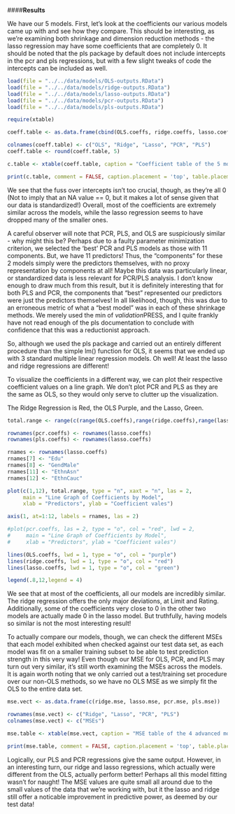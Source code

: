 
####**Results**

We have our 5 models. First, let's look at the coefficients our various models came up with and see how they compare. This should be interesting, as we're examining both shrinkage and dimension reduction methods - the lasso regression may have some coefficients that are completely 0. It should be noted that the pls package by default does not include intercepts in the pcr and pls regressions, but with a few slight tweaks of code the intercepts can be included as well. 

```{r include=FALSE, cache=FALSE}

load(file = "../../data/models/OLS-outputs.RData")
load(file = "../../data/models/ridge-outputs.RData")
load(file = "../../data/models/lasso-outputs.RData")
load(file = "../../data/models/pcr-outputs.RData")
load(file = "../../data/models/pls-outputs.RData")

require(xtable)

coeff.table <- as.data.frame(cbind(OLS.coeffs, ridge.coeffs, lasso.coeffs, pcr.coeffs, pls.coeffs))

colnames(coeff.table) <- c("OLS", "Ridge", "Lasso", "PCR", "PLS")
coeff.table <- round(coeff.table, 5)

c.table <- xtable(coeff.table, caption = "Coefficient table of the 5 models", digits = 5)

```

```{r results='asis', echo=FALSE, cache=FALSE}
print(c.table, comment = FALSE, caption.placement = 'top', table.placement = '!h')

```

We see that the fuss over intercepts isn't too crucial, though, as they're all 0 (Not to imply that an NA value == 0, but it makes a lot of sense given that our data is standardized!) Overall, most of the coefficients are extremely similar across the models, while the lasso regression seems to have dropped many of the smaller ones. 

A careful observer will note that PCR, PLS, and OLS are suspiciously similar - why might this be? Perhaps due to a faulty parameter minimization criterion, we selected the 'best' PCR and PLS models as those with 11 components. But, we have 11 predictors! Thus, the "components" for these 2 models simply were the predictors themselves, with no proxy representation by components at all! Maybe this data was particularly linear, or standardized data is less relevant for PCR/PLS analysis. I don't know enough to draw much from this result, but it is definitely interesting that for both PLS and PCR, the components that "best" represented our predictors were just the predictors themselves! In all likelihood, though, this was due to an erroneous metric of what a "best model" was in each of these shrinkage methods. We merely used the min of $validation$PRESS, and I quite frankly have not read enough of the pls documentation to conclude with confidence that this was a reductionist approach.

So, although we used the pls package and carried out an entirely different procedure than the simple lm() function for OLS, it seems that we ended up with 3 standard multiple linear regression models. Oh well! At least the lasso and ridge regressions are different!

To visualize the coefficients in a different way, we can plot their respective coefficient values on a line graph. We don't plot PCR and PLS as they are the same as OLS, so they would only serve to clutter up the visualization.

The Ridge Regression is Red, the OLS Purple, and the Lasso, Green.


```{r results = 'asis', echo = FALSE, cache = FALSE}

total.range <- range(c(range(OLS.coeffs),range(ridge.coeffs),range(lasso.coeffs),range(pcr.coeffs),range(pls.coeffs)))

rownames(pcr.coeffs) <- rownames(lasso.coeffs)
rownames(pls.coeffs) <- rownames(lasso.coeffs)

rnames <- rownames(lasso.coeffs)
rnames[7] <- "Edu"
rnames[8] <- "GendMale"
rnames[11] <- "EthnAsn"
rnames[12] <- "EthnCauc"

plot(c(1,12), total.range, type = "n", xaxt = "n", las = 2,      
     main = "Line Graph of Coefficients by Model", 
     xlab = "Predictors", ylab = "Coefficient vales")

axis(1, at=1:12, labels = rnames, las = 2)

#plot(pcr.coeffs, las = 2, type = "o", col = "red", lwd = 2,
#     main = "Line Graph of Coefficients by Model", 
#     xlab = "Predictors", ylab = "Coefficient vales")

lines(OLS.coeffs, lwd = 1, type = "o", col = "purple")
lines(ridge.coeffs, lwd = 1, type = "o", col = "red")
lines(lasso.coeffs, lwd = 1, type = "o", col = "green")

legend(.8,12,legend = 4)
```
  

We see that at most of the coefficients, all our models are incredibly similar. The ridge regression offers the only major deviations, at Limit and Rating. Additionally, some of the coefficients very close to 0 in the other two models are actually made 0 in the lasso model. But truthfully, having models so similar is not the most interesting result!


To actually compare our models, though, we can check the different MSEs that each model exhibited when checked against our test data set, as each model was fit on a smaller training subset to be able to test prediction strength in this very way! Even though our MSE for OLS, PCR, and PLS may turn out very similar, it's still worth examining the MSEs across the models. It is again worth noting that we only carried out a test/training set procedure over our non-OLS methods, so we have no OLS MSE as we simply fit the OLS to the entire data set. 


```{r results='asis', echo=FALSE, cache=FALSE}

mse.vect <- as.data.frame(c(ridge.mse, lasso.mse, pcr.mse, pls.mse))

rownames(mse.vect) <- c("Ridge", "Lasso", "PCR", "PLS")
colnames(mse.vect) <- c("MSEs")

mse.table <- xtable(mse.vect, caption = "MSE table of the 4 advanced models", digits = 5)

print(mse.table, comment = FALSE, caption.placement = 'top', table.placement = '!h')

```


Logically, our PLS and PCR regressions give the same output. However, in an interesting turn, our ridge and lasso regressions, which actually were different from the OLS, actually perform better! Perhaps all this model fitting wasn't for naught! The MSE values are quite small all around due to the small values of the data that we're working with, but it the lasso and ridge still offer a noticable improvement in predictive power, as deemed by our test data! 




